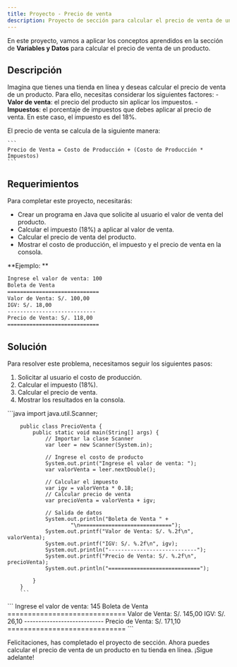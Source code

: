 ```yaml
---
title: Proyecto - Precio de venta
description: Proyecto de sección para calcular el precio de venta de un producto.
---
```


En este proyecto, vamos a aplicar los conceptos aprendidos en la sección de **Variables y Datos** para calcular el precio de venta de un producto.

## Descripción

Imagina que tienes una tienda en línea y deseas calcular el precio de venta de un producto. Para ello, necesitas considerar los siguientes factores:
    - **Valor de venta**: el precio del producto sin aplicar los impuestos.
    - **Impuestos**: el porcentaje de impuestos que debes aplicar al precio de venta. En este caso, el impuesto es del 18%.

El precio de venta se calcula de la siguiente manera:
    
    ```
    Precio de Venta = Costo de Producción + (Costo de Producción * Impuestos)
    ```

## Requerimientos

Para completar este proyecto, necesitarás:

- Crear un programa en Java que solicite al usuario el valor de venta del producto.
- Calcular el impuesto (18%) a aplicar al valor de venta.
- Calcular el precio de venta del producto.
- Mostrar el costo de producción, el impuesto y el precio de venta en la consola.

**Ejemplo: **

```bash
Ingrese el valor de venta: 100
Boleta de Venta 
=============================
Valor de Venta: S/. 100,00
IGV: S/. 18,00
----------------------------
Precio de Venta: S/. 118,00
=============================
```

## Solución

Para resolver este problema, necesitamos seguir los siguientes pasos:

1. Solicitar al usuario el costo de producción.
2. Calcular el impuesto (18%).
3. Calcular el precio de venta.
4. Mostrar los resultados en la consola.


<Tabs>
  <TabItem label="Código" icon='laptop'>
        ```java 
        import java.util.Scanner;

        public class PrecioVenta {
            public static void main(String[] args) {
                // Importar la clase Scanner
                var leer = new Scanner(System.in);

                // Ingrese el costo de producto
                System.out.print("Ingrese el valor de venta: ");
                var valorVenta = leer.nextDouble();

                // Calcular el impuesto
                var igv = valorVenta * 0.18;
                // Calcular precio de venta
                var precioVenta = valorVenta + igv;

                // Salida de datos
                System.out.println("Boleta de Venta " +
                        "\n=============================");
                System.out.printf("Valor de Venta: S/. %.2f\n", valorVenta);
                System.out.printf("IGV: S/. %.2f\n", igv);
                System.out.println("----------------------------");
                System.out.printf("Precio de Venta: S/. %.2f\n", precioVenta);
                System.out.println("=============================");

            }
        }
        ```
  </TabItem>
  <TabItem label="Salida" icon='seti:powershell'>
    ```
    Ingrese el valor de venta: 145
    Boleta de Venta 
    =============================
    Valor de Venta: S/. 145,00
    IGV: S/. 26,10
    ----------------------------
    Precio de Venta: S/. 171,10
    =============================
    ```
  </TabItem>
</Tabs>

Felicitaciones, has completado el proyecto de sección. Ahora puedes calcular el precio de venta de un producto en tu tienda en línea. ¡Sigue adelante!




